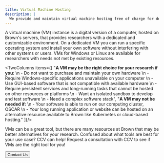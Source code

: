 ```yaml
---
title: Virtual Machine Hosting
description: |
  We provide and maintain virtual machine hosting free of charge for departments or researchers who need access to a server.
---
```


<ContentSection title="What is a Virtual Machine?">
A virtual machine (VM) instance is a digital version of a computer, hosted on Brown's servers, that provides
researchers with a dedicated and customizable environment. On a dedicated VM you can run a specific operating system
and install your own software without interfering with other systems or users. VMs for Windows or Linux are available
for researchers with needs not met by existing resources.
</ContentSection>
<ContentSection title="Is a VM Right for you?">

<TwoColumns items={[
"**A VM may be the right choice for your research if you:** \n  - Do not want to purchase and maintain your own hardware \n - Require Windows-specific applications unavailable on your computer \n  - Use GUI-based software that is not compatible with available hardware \n  - Require persistent services and long-running tasks that cannot be hosted on other resources or platforms \n  - Want an isolated sandbox to develop and test software \n  - Need a complex software stack",
"**A VM may not be needed if:**  \n - Your software is able to run on our computing cluster, OSCAR  \n - Your long running application or website can be hosted on an alternative resource available to Brown like Kubernetes or cloud-based hosting."
]}/>

</ContentSection>


<ContentSection title="Contact Us">

VMs can be a great tool, but there are many resources at Brown that may be better alternatives for your research.
Confused about what tools are best for your use case? CCV can help! Request a consultation with CCV to see if VMs
are the right tool for you!

<Button size="md" href="/about/contact">
  Contact Us
</Button>

</ContentSection>